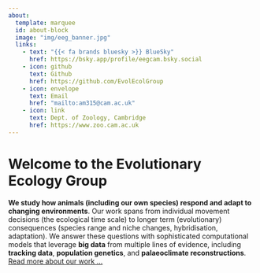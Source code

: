 ```yaml
---
about:
  template: marquee
  id: about-block
  image: "img/eeg_banner.jpg"
  links:
    - text: "{{< fa brands bluesky >}} BlueSky"
      href: https://bsky.app/profile/eegcam.bsky.social
    - icon: github
      text: Github
      href: https://github.com/EvolEcolGroup
    - icon: envelope
      text: Email
      href: "mailto:am315@cam.ac.uk"
    - icon: link
      text: Dept. of Zoology, Cambridge
      href: https://www.zoo.cam.ac.uk
---
```


::: {#about-block}
:::

# Welcome to the Evolutionary Ecology Group

**We study how animals (including our own species) respond and adapt to changing environments**. Our work
spans from individual movement decisions (the ecological time scale) to longer term (evolutionary) 
consequences (species range and niche changes, hybridisation, adaptation). We answer these questions 
with sophisticated computational models that leverage **big data** from
multiple lines of evidence, including **tracking data**, **population genetics**, and **palaeoclimate reconstructions**.
[Read more about our work ...](./research.html)


